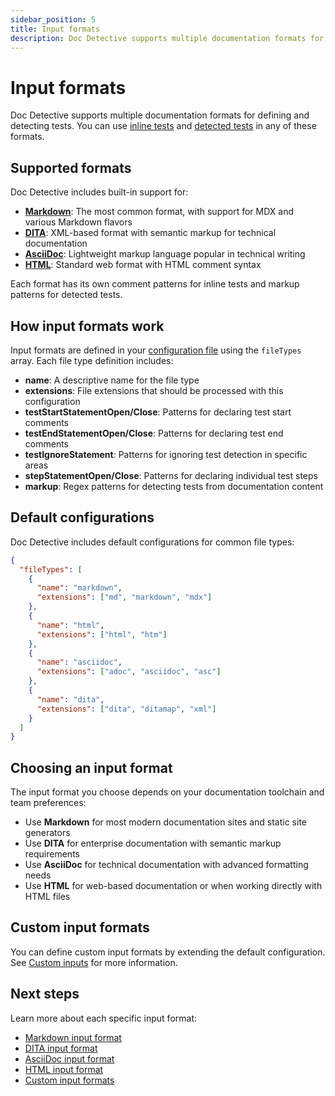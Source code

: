 ```yaml
---
sidebar_position: 5
title: Input formats
description: Doc Detective supports multiple documentation formats for defining and detecting tests.
---
```


# Input formats

Doc Detective supports multiple documentation formats for defining and detecting tests. You can use [inline tests](/docs/get-started/tests/inline) and [detected tests](/docs/get-started/tests/detected) in any of these formats.

## Supported formats

Doc Detective includes built-in support for:

- [**Markdown**](markdown): The most common format, with support for MDX and various Markdown flavors
- [**DITA**](dita): XML-based format with semantic markup for technical documentation
- [**AsciiDoc**](asciidoc): Lightweight markup language popular in technical writing
- [**HTML**](html): Standard web format with HTML comment syntax

Each format has its own comment patterns for inline tests and markup patterns for detected tests.

## How input formats work

Input formats are defined in your [configuration file](/docs/references/schemas/config) using the `fileTypes` array. Each file type definition includes:

- **name**: A descriptive name for the file type
- **extensions**: File extensions that should be processed with this configuration
- **testStartStatementOpen/Close**: Patterns for declaring test start comments
- **testEndStatementOpen/Close**: Patterns for declaring test end comments
- **testIgnoreStatement**: Patterns for ignoring test detection in specific areas
- **stepStatementOpen/Close**: Patterns for declaring individual test steps
- **markup**: Regex patterns for detecting tests from documentation content

## Default configurations

Doc Detective includes default configurations for common file types:

```json
{
  "fileTypes": [
    {
      "name": "markdown",
      "extensions": ["md", "markdown", "mdx"]
    },
    {
      "name": "html",
      "extensions": ["html", "htm"]
    },
    {
      "name": "asciidoc",
      "extensions": ["adoc", "asciidoc", "asc"]
    },
    {
      "name": "dita",
      "extensions": ["dita", "ditamap", "xml"]
    }
  ]
}
```

## Choosing an input format

The input format you choose depends on your documentation toolchain and team preferences:

- Use **Markdown** for most modern documentation sites and static site generators
- Use **DITA** for enterprise documentation with semantic markup requirements
- Use **AsciiDoc** for technical documentation with advanced formatting needs
- Use **HTML** for web-based documentation or when working directly with HTML files

## Custom input formats

You can define custom input formats by extending the default configuration. See [Custom inputs](custom) for more information.

## Next steps

Learn more about each specific input format:

- [Markdown input format](markdown)
- [DITA input format](dita)
- [AsciiDoc input format](asciidoc)
- [HTML input format](html)
- [Custom input formats](custom)
